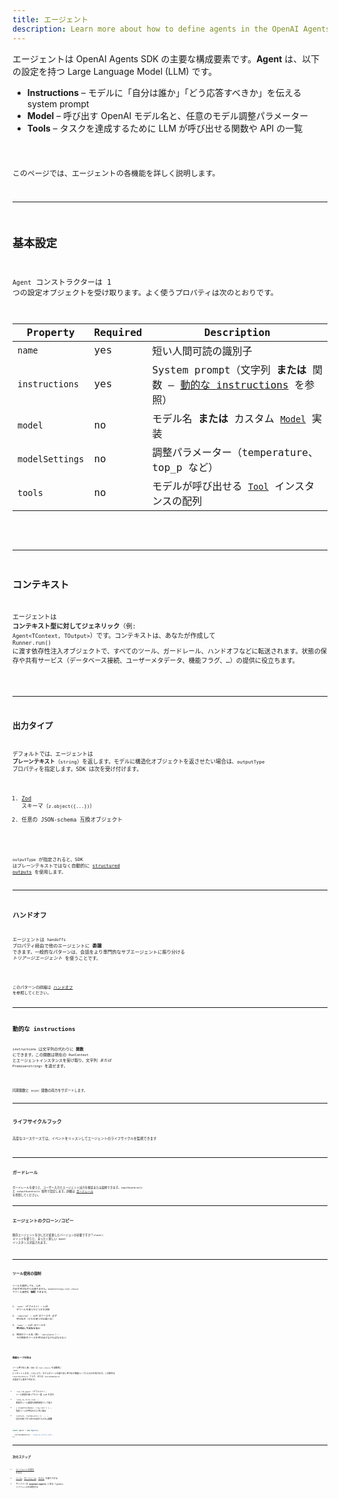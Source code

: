 ```yaml
---
title: エージェント
description: Learn more about how to define agents in the OpenAI Agents SDK for JavaScript / TypeScript
---
```



エージェントは OpenAI Agents SDK の主要な構成要素です。**Agent** は、以下の設定を持つ Large Language Model (LLM) です。

- **Instructions** – モデルに「自分は誰か」「どう応答すべきか」を伝える system prompt
- **Model** – 呼び出す OpenAI モデル名と、任意のモデル調整パラメーター
- **Tools** – タスクを達成するために LLM が呼び出せる関数や API の一覧

<Code lang="typescript" code={simpleAgent} title="基本的なエージェント定義" />

このページでは、エージェントの各機能を詳しく説明します。

---

## 基本設定

`Agent` コンストラクターは 1 つの設定オブジェクトを受け取ります。よく使うプロパティは次のとおりです。

| Property        | Required | Description                                                                                        |
| --------------- | -------- | -------------------------------------------------------------------------------------------------- |
| `name`          | yes      | 短い人間可読の識別子                                                                               |
| `instructions`  | yes      | System prompt（文字列 **または** 関数 – [動的な instructions](#dynamic-instructions) を参照）      |
| `model`         | no       | モデル名 **または** カスタム [`Model`](/openai-agents-js/openai/agents/interfaces/model/) 実装     |
| `modelSettings` | no       | 調整パラメーター（temperature、top_p など）                                                        |
| `tools`         | no       | モデルが呼び出せる [`Tool`](/openai-agents-js/openai/agents/type-aliases/tool/) インスタンスの配列 |

<Code lang="typescript" code={agentWithTools} title="ツール付きエージェント" />

---

## コンテキスト

エージェントは **コンテキスト型に対してジェネリック**（例: `Agent<TContext, TOutput>`）です。コンテキストは、あなたが作成して `Runner.run()` に渡す依存性注入オブジェクトで、すべてのツール、ガードレール、ハンドオフなどに転送されます。状態の保存や共有サービス（データベース接続、ユーザーメタデータ、機能フラグ、…）の提供に役立ちます。

<Code
  lang="typescript"
  code={agentWithContext}
  title="コンテキスト付きエージェント"
/>

---

## 出力タイプ

デフォルトでは、エージェントは **プレーンテキスト**（`string`）を返します。モデルに構造化オブジェクトを返させたい場合は、`outputType` プロパティを指定します。SDK は次を受け付けます。

1. [Zod](https://github.com/colinhacks/zod) スキーマ（`z.object({...})`）
2. 任意の JSON‑schema 互換オブジェクト

<Code
  lang="typescript"
  code={agentWithAodOutputType}
  title="Zod による構造化出力"
/>

`outputType` が指定されると、SDK はプレーンテキストではなく自動的に
[structured outputs](https://platform.openai.com/docs/guides/structured-outputs) を使用します。

---

## ハンドオフ

エージェントは `handoffs` プロパティ経由で他のエージェントに **委譲** できます。一般的なパターンは、会話をより専門的なサブエージェントに振り分ける _トリアージエージェント_ を使うことです。

<Code
  lang="typescript"
  code={agentWithHandoffs}
  title="ハンドオフ付きエージェント"
/>

このパターンの詳細は [ハンドオフ](/openai-agents-js/ja/guides/handoffs) を参照してください。

---

## 動的な instructions

`instructions` は文字列の代わりに **関数** にできます。この関数は現在の `RunContext` とエージェントインスタンスを受け取り、文字列 _または_ `Promise<string>` を返せます。

<Code
  lang="typescript"
  code={agentWithDynamicInstructions}
  title="動的な instructions を用いたエージェント"
/>

同期関数と `async` 関数の両方をサポートします。

---

## ライフサイクルフック

高度なユースケースでは、イベントをリッスンしてエージェントのライフサイクルを監視できます

<Code
  lang="typescript"
  code={agentWithLifecycleHooks}
  title="ライフサイクルフックを用いたエージェント"
/>

---

## ガードレール

ガードレールを使うと、ユーザー入力とエージェント出力を検証または変換できます。`inputGuardrails` と `outputGuardrails` 配列で設定します。詳細は
[ガードレール](/openai-agents-js/ja/guides/guardrails) を参照してください。

---

## エージェントのクローン/コピー

既存エージェントを少しだけ変更したバージョンが必要ですか？`clone()` メソッドを使うと、まったく新しい `Agent` インスタンスが返されます。

<Code lang="typescript" code={agentCloning} title="エージェントのクローン" />

---

## ツール使用の強制

ツールを提供しても、LLM が必ず呼び出すとは限りません。`modelSettings.tool_choice` でツール使用を **強制** できます。

1. `'auto'`（デフォルト）– LLM がツールを使うかどうかを決定
2. `'required'` – LLM はツールを _必ず_ 呼び出す（どれを使うかは選べる）
3. `'none'` – LLM はツールを **呼び出してはならない**
4. 特定のツール名（例: `'calculator'`）– その特定のツールを呼び出さなければならない

<Code lang="typescript" code={agentForcingToolUse} title="ツール使用の強制" />

### 無限ループの防止

ツール呼び出し後、SDK は `tool_choice` を自動的に `'auto'` にリセットします。これにより、モデルがツールを繰り返し呼び出す無限ループに入るのを防ぎます。この動作は `resetToolChoice` フラグ、または
`toolUseBehavior` の設定で上書きできます。

- `'run_llm_again'`（デフォルト）– ツール結果を使ってもう一度 LLM を実行
- `'stop_on_first_tool'` – 最初のツール結果を最終回答として扱う
- `{ stopAtToolNames: ['my_tool'] }` – 指定ツールが呼ばれたときに停止
- `(context, toolResults) => ...` – 実行を終了すべきかを返すカスタム関数

```typescript
const agent = new Agent({
  ...,
  toolUseBehavior: 'stop_on_first_tool',
});
```

---

## 次のステップ

- [エージェントの実行](/openai-agents-js/ja/guides/running-agents) を学ぶ
- [ツール](/openai-agents-js/ja/guides/tools)、[ガードレール](/openai-agents-js/ja/guides/guardrails)、[モデル](/openai-agents-js/ja/guides/models) を掘り下げる
- サイドバーの **@openai/agents** にある TypeDoc リファレンスを参照する
